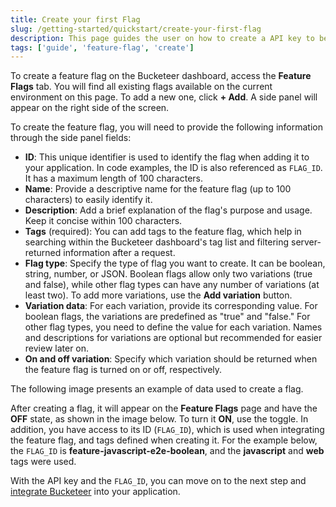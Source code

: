 ```yaml
---
title: Create your first Flag
slug: /getting-started/quickstart/create-your-first-flag
description: This page guides the user on how to create a API key to be used with a feature flag.
tags: ['guide', 'feature-flag', 'create']
---
```



To create a feature flag on the Bucketeer dashboard, access the **Feature Flags** tab. You will find all existing flags available on the current environment on this page. To add a new one, click **+ Add**. A side panel will appear on the right side of the screen.

To create the feature flag, you will need to provide the following information through the side panel fields:

- **ID**: This unique identifier is used to identify the flag when adding it to your application. In code examples, the ID is also referenced as `FLAG_ID`. It has a maximum length of 100 characters.
- **Name**: Provide a descriptive name for the feature flag (up to 100 characters) to easily identify it.
- **Description**: Add a brief explanation of the flag's purpose and usage. Keep it concise within 100 characters.
- **Tags** (required): You can add tags to the feature flag, which help in searching within the Bucketeer dashboard's tag list and filtering server-returned information after a request.
- **Flag type**: Specify the type of flag you want to create. It can be boolean, string, number, or JSON. Boolean flags allow only two variations (true and false), while other flag types can have any number of variations (at least two). To add more variations, use the **Add variation** button.
- **Variation data**: For each variation, provide its corresponding value. For boolean flags, the variations are predefined as "true" and "false." For other flag types, you need to define the value for each variation. Names and descriptions for variations are optional but recommended for easier review later on.
- **On and off variation**: Specify which variation should be returned when the feature flag is turned on or off, respectively.

The following image presents an example of data used to create a flag.

<CenteredImg
  imgURL="img/getting-started/quickstart/create-feature-flag.png"
  alt="create feature flag panel"
  wSize="400px"
  borderWidth="1px"
/>

After creating a flag, it will appear on the **Feature Flags** page and have the **OFF** state, as shown in the image below. To turn it **ON**, use the toggle. In addition, you have access to its ID (`FLAG_ID`), which is used when integrating the feature flag, and tags defined when creating it. For the example below, the `FLAG_ID` is **feature-javascript-e2e-boolean**, and the **javascript** and **web** tags were used.

<CenteredImg
  imgURL="img/getting-started/quickstart/created-feature-flag.png"
  alt="created feature flag"
  borderWidth="1px"
/>

With the API key and the `FLAG_ID`, you can move on to the next step and [integrate Bucketeer](/getting-started/quickstart/integrate-bucketeer) into your application.
